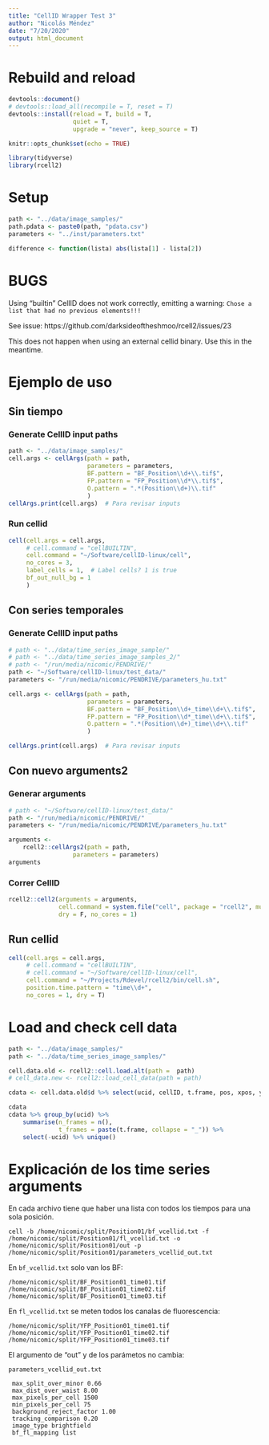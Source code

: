 ```yaml
---
title: "CellID Wrapper Test 3"
author: "Nicolás Méndez"
date: "7/20/2020"
output: html_document
---
```


# Rebuild and reload

```r
devtools::document()
# devtools::load_all(recompile = T, reset = T)
devtools::install(reload = T, build = T,
                  quiet = T,
                  upgrade = "never", keep_source = T)
```


```r
knitr::opts_chunk$set(echo = TRUE)

library(tidyverse)
library(rcell2)
```

# Setup

```r
path <- "../data/image_samples/"
path.pdata <- paste0(path, "pdata.csv")
parameters <- "../inst/parameters.txt"

difference <- function(lista) abs(lista[1] - lista[2])
```

# BUGS

Using "builtin" CellID does not work correctly, emitting a warning: `Chose a list that had no previous elements!!!`

See issue: https://github.com/darksideoftheshmoo/rcell2/issues/23

This does not happen when using an external cellid binary. Use this in the meantime.

# Ejemplo de uso

## Sin tiempo

### Generate CellID input paths

```r
path <- "../data/image_samples/"
cell.args <- cellArgs(path = path,
                      parameters = parameters,
                      BF.pattern = "BF_Position\\d+\\.tif$",
                      FP.pattern = "FP_Position\\d*\\.tif$",
                      O.pattern = ".*(Position\\d+)\\.tif"
                      )
cellArgs.print(cell.args)  # Para revisar inputs
```

### Run cellid

```r
cell(cell.args = cell.args,
     # cell.command = "cellBUILTIN",
     cell.command = "~/Software/cellID-linux/cell",
     no_cores = 3, 
     label_cells = 1,  # Label cells? 1 is true
     bf_out_null_bg = 1
     )  
```

## Con series temporales

### Generate CellID input paths

```r
# path <- "../data/time_series_image_sample/"
# path <- "../data/time_series_image_samples_2/"
# path <- "/run/media/nicomic/PENDRIVE/"
path <- "~/Software/cellID-linux/test_data/"
parameters <- "/run/media/nicomic/PENDRIVE/parameters_hu.txt"

cell.args <- cellArgs(path = path,
                      parameters = parameters,
                      BF.pattern = "BF_Position\\d+_time\\d+\\.tif$",
                      FP.pattern = "FP_Position\\d*_time\\d+\\.tif$",
                      O.pattern = ".*(Position\\d+)_time\\d+\\.tif"
                      )

cellArgs.print(cell.args)  # Para revisar inputs
```

## Con nuevo arguments2

### Generar arguments

```r
# path <- "~/Software/cellID-linux/test_data/"
path <- "/run/media/nicomic/PENDRIVE/"
parameters <- "/run/media/nicomic/PENDRIVE/parameters_hu.txt"

arguments <- 
    rcell2::cellArgs2(path = path, 
                  parameters = parameters)
arguments
```

### Correr CellID

```r
rcell2::cell2(arguments = arguments, 
              cell.command = system.file("cell", package = "rcell2", mustWork = T),
              dry = F, no_cores = 1)
```


## Run cellid

```r
cell(cell.args = cell.args,
     # cell.command = "cellBUILTIN",
     # cell.command = "~/Software/cellID-linux/cell",
     cell.command = "~/Projects/Rdevel/rcell2/bin/cell.sh",
     position.time.pattern = "time\\d+",
     no_cores = 1, dry = T)
```

# Load and check cell data

```r
path <- "../data/image_samples/"
path <- "../data/time_series_image_samples/"

cell.data.old <- rcell2::cell.load.alt(path =  path)
# cell_data.new <- rcell2::load_cell_data(path = path)

cdata <- cell.data.old$d %>% select(ucid, cellID, t.frame, pos, xpos, ypos, a.tot, cf.y)
```

```r
cdata
cdata %>% group_by(ucid) %>% 
    summarise(n_frames = n(), 
              t_frames = paste(t.frame, collapse = "_")) %>% 
    select(-ucid) %>% unique()
```



# Explicación de los time series arguments

En cada archivo tiene que haber una lista con todos los tiempos para una sola posición.

```
cell -b /home/nicomic/split/Position01/bf_vcellid.txt -f /home/nicomic/split/Position01/fl_vcellid.txt -o /home/nicomic/split/Position01/out -p /home/nicomic/split/Position01/parameters_vcellid_out.txt
```

En `bf_vcellid.txt` solo van los BF:

    /home/nicomic/split/BF_Position01_time01.tif
    /home/nicomic/split/BF_Position01_time02.tif
    /home/nicomic/split/BF_Position01_time03.tif

En `fl_vcellid.txt` se meten todos los canalas de fluorescencia:

    /home/nicomic/split/YFP_Position01_time01.tif
    /home/nicomic/split/YFP_Position01_time02.tif
    /home/nicomic/split/YFP_Position01_time03.tif

El argumento de "out" y de los parámetos no cambia:

`parameters_vcellid_out.txt`

     max_split_over_minor 0.66
     max_dist_over_waist 8.00
     max_pixels_per_cell 1500
     min_pixels_per_cell 75
     background_reject_factor 1.00
     tracking_comparison 0.20
     image_type brightfield
     bf_fl_mapping list
    
